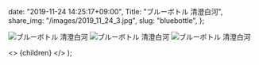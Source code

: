 
  date: "2019-11-24 14:25:17+09:00",
  Title: "ブルーボトル 清澄白河",
  share_img: "/images/2019_11_24_3.jpg",
  slug: "bluebottle",
};

![ブルーボトル 清澄白河](/images/2019_11_24_1.jpg)
![ブルーボトル 清澄白河](/images/2019_11_24_2.jpg)
![ブルーボトル 清澄白河](/images/2019_11_24_3.jpg)

  <>
    <Head>
      <title>{meta.Title} | 異郷好実</title>
    </Head>
    <PostLayout meta={meta}>{children}</PostLayout>
  </>
);
